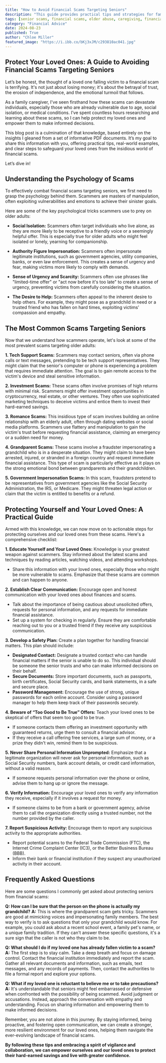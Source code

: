 ```yaml
---
title: "How to Avoid Financial Scams Targeting Seniors"
description: "This guide provides practical tips and strategies for family caregivers to protect their loved ones from financial scams targeting seniors. Learn about common scam tactics, psychological vulnerabilities exploited, and actionable steps to prevent and mitigate financial losses."
tags: [senior scams, financial scams, elder abuse, caregiving, financial security, fraud prevention, online scams, investment scams, grandparent scams, tech support scams, romance scams, government impersonation scams, senior safety, family caregivers, financial literacy]
category: "Financial Advice"
date: 2024-08-23
published: True
author: "Chloe Miller"
featured_image: "https://i.ibb.co/bKj3xJM/c293810ac041.jpg"
---
```


##  Protect Your Loved Ones: A Guide to Avoiding Financial Scams Targeting Seniors

Let’s be honest, the thought of a loved one falling victim to a financial scam is terrifying. It's not just about losing money; it's about the betrayal of trust, the erosion of independence, and the emotional turmoil that follows. 

As a family caregiver, I've seen firsthand how these scams can devastate individuals, especially those who are already vulnerable due to age, social isolation, or medical conditions. I’ve spent countless hours researching and learning about these scams, so I can help protect my loved ones and empower them to make informed decisions.

This blog post is a culmination of that knowledge, based entirely on the insights I gleaned from a set of informative PDF documents.  It’s my goal to share this information with you, offering practical tips, real-world examples, and clear steps to safeguard your loved ones from the insidious world of financial scams. 

Let’s dive in!

##  Understanding the Psychology of Scams

To effectively combat financial scams targeting seniors, we first need to grasp the psychology behind them.  Scammers are masters of manipulation, often exploiting vulnerabilities and emotions to achieve their sinister goals. 

Here are some of the key psychological tricks scammers use to prey on older adults:

* **Social Isolation:** Scammers often target individuals who live alone, as they are more likely to be receptive to a friendly voice or a seemingly helpful offer.  This is especially true for older adults who might feel isolated or lonely, yearning for companionship.

* **Authority Figure Impersonation:**  Scammers often impersonate legitimate institutions, such as government agencies, utility companies, banks, or even law enforcement.  This creates a sense of urgency and fear, making victims more likely to comply with demands.

* **Sense of Urgency and Scarcity:**  Scammers often use phrases like "limited-time offer" or "act now before it's too late" to create a sense of urgency, preventing victims from carefully considering the situation.

* **The Desire to Help:**  Scammers often appeal to the inherent desire to help others.  For example, they might pose as a grandchild in need or a trusted friend who has fallen on hard times, exploiting victims' compassion and empathy.

##  The Most Common Scams Targeting Seniors

Now that we understand how scammers operate, let's look at some of the most prevalent scams targeting older adults:

**1. Tech Support Scams:**  Scammers may contact seniors, often via phone calls or text messages, pretending to be tech support representatives.  They might claim that the senior's computer or phone is experiencing a problem that requires immediate attention.  The goal is to gain remote access to the victim's device and steal sensitive information.

**2. Investment Scams:**  These scams often involve promises of high returns with minimal risk.  Scammers might offer investment opportunities in cryptocurrency, real estate, or other ventures.  They often use sophisticated marketing techniques to deceive victims and entice them to invest their hard-earned savings.

**3. Romance Scams:**  This insidious type of scam involves building an online relationship with an elderly adult, often through dating websites or social media platforms.  Scammers use flattery and manipulation to gain the victim's trust before requesting financial assistance, claiming an emergency or a sudden need for money.

**4. Grandparent Scams:**  These scams involve a fraudster impersonating a grandchild who is in a desperate situation.  They might claim to have been arrested, injured, or stranded in a foreign country and request immediate financial assistance.  This type of scam is particularly effective as it plays on the strong emotional bond between grandparents and their grandchildren.

**5. Government Impersonation Scams:**  In this scam, fraudsters pretend to be representatives from government agencies like the Social Security Administration, the IRS, or Medicare.  They might threaten legal action or claim that the victim is entitled to benefits or a refund.

##  Protecting Yourself and Your Loved Ones: A Practical Guide

Armed with this knowledge, we can now move on to actionable steps for protecting ourselves and our loved ones from these scams.  Here's a comprehensive checklist:

**1.  Educate Yourself and Your Loved Ones:**  Knowledge is your greatest weapon against scammers.  Stay informed about the latest scams and techniques by reading articles, watching videos, and attending workshops. 

*   Share this information with your loved ones, especially those who might be more vulnerable to scams.  Emphasize that these scams are common and can happen to anyone.

**2.  Establish Clear Communication:**  Encourage open and honest communication with your loved ones about finances and scams.  

*   Talk about the importance of being cautious about unsolicited offers, requests for personal information, and any requests for immediate financial assistance.
*   Set up a system for checking in regularly.  Ensure they are comfortable reaching out to you or a trusted friend if they receive any suspicious communication.

**3.  Develop a Safety Plan:**  Create a plan together for handling financial matters.  This plan should include:

*   **Designated Contact:**  Designate a trusted contact who can handle financial matters if the senior is unable to do so.  This individual should be someone the senior trusts and who can make informed decisions on their behalf.
*   **Secure Documents:**  Store important documents, such as passports, birth certificates, Social Security cards, and bank statements, in a safe and secure place. 
*   **Password Management:**  Encourage the use of strong, unique passwords for each online account.  Consider using a password manager to help them keep track of their passwords securely.

**4.  Beware of “Too Good to Be True” Offers:**  Teach your loved ones to be skeptical of offers that seem too good to be true.

*   If someone contacts them offering an investment opportunity with guaranteed returns, urge them to consult a financial advisor.
*   If they receive a call offering free services, a large sum of money, or a prize they didn't win, remind them to be suspicious.  

**5.  Never Share Personal Information Unprompted:**  Emphasize that a legitimate organization will never ask for personal information, such as Social Security numbers, bank account details, or credit card information, without a valid reason.

*   If someone requests personal information over the phone or online, advise them to hang up or ignore the message.

**6.  Verify Information:**  Encourage your loved ones to verify any information they receive, especially if it involves a request for money.

*   If someone claims to be from a bank or government agency, advise them to call the organization directly using a trusted number, not the number provided by the caller. 

**7.  Report Suspicious Activity:**  Encourage them to report any suspicious activity to the appropriate authorities.

*   Report potential scams to the Federal Trade Commission (FTC), the Internet Crime Complaint Center (IC3), or the Better Business Bureau (BBB).
*   Inform their bank or financial institution if they suspect any unauthorized activity in their account.

##  Frequently Asked Questions

Here are some questions I commonly get asked about protecting seniors from financial scams:

**Q: How can I be sure that the person on the phone is actually my grandchild?**
**A:**  This is where the grandparent scam gets tricky.  Scammers are good at mimicking voices and impersonating family members.  The best way to verify is to ask questions that only your grandchild would know.  For example, you could ask about a recent school event, a family pet's name, or a unique family tradition.  If they can't answer these specific questions, it's a sure sign that the caller is not who they claim to be.  

**Q: What should I do if my loved one has already fallen victim to a scam?**
**A:**  The first step is to stay calm.  Take a deep breath and focus on damage control.  Contact the financial institution immediately and report the scam.  Gather all relevant documents and information, such as emails, text messages, and any records of payments.  Then, contact the authorities to file a formal report and explore your options.

**Q: What if my loved one is reluctant to believe me or to take precautions?**
**A:**  It's understandable that seniors might feel embarrassed or defensive when confronted with the possibility of being scammed.  Avoid judgment or accusations.  Instead, approach the conversation with empathy and understanding.  Focus on sharing information and empowering them to make informed decisions. 

Remember, you are not alone in this journey.  By staying informed, being proactive, and fostering open communication, we can create a stronger, more resilient environment for our loved ones, helping them navigate the ever-evolving landscape of financial scams.  

**By following these tips and embracing a spirit of vigilance and collaboration, we can empower ourselves and our loved ones to protect their hard-earned savings and live with greater confidence.**